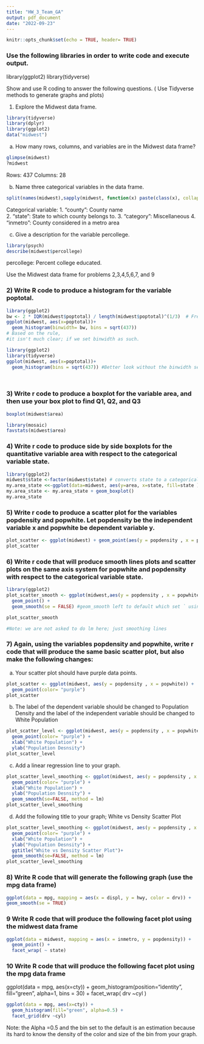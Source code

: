 ```yaml
---
title: "HW_3_Team_GA"
output: pdf_document
date: "2022-09-23"
---
```


```r
knitr::opts_chunk$set(echo = TRUE, header= TRUE)
```

### Use the following libraries in order to write code and execute output. 
 
 library(ggplot2) library(tidyverse) 

Show and use R coding to answer the following questions. ( Use Tidyverse methods to 
generate  graphs and plots)

1) Explore the Midwest data frame.    

```r
library(tidyverse) 
library(dplyr)
library(ggplot2)
data("midwest")
```
a) How many rows, columns, and variables are in the Midwest data frame? 

```r
glimpse(midwest)
?midwest
```
Rows: 437
Columns: 28


b) Name three categorical variables in the data frame. 

```r
split(names(midwest),sapply(midwest, function(x) paste(class(x), collapse=" ")))
```
Categorical variable:
1. "county": County name   
2. "state": State to which county belongs to.
3. "category": Miscellaneous 
4. "inmetro": County considered in a metro area 


c) Give a description for the variable percollege. 


```r
library(psych)
describe(midwest$percollege)

```
percollege: Percent college educated.


Use the Midwest data frame for problems 2,3,4,5,6,7, and 9


### 2) Write R code to produce a histogram for the variable poptotal.


```r
library(ggplot2) 
bw <- 2 * IQR(midwest$poptotal) / length(midwest$poptotal)^(1/3)  # Freedman–Diaconis rule
ggplot(midwest, aes(x=poptotal))+
  geom_histogram(binwidth= bw, bins = sqrt(437)) 
# Based on the rule, 
#it isn't much clear; if we set binwidth as such.
```


```r
library(ggplot2) 
library(tidyverse)
ggplot(midwest, aes(x=poptotal))+
  geom_histogram(bins = sqrt(437)) #Better look without the binwidth set.

      
```

### 3) Write r code to produce a boxplot for the variable area, and then use your box plot to find Q1, Q2, and Q3 

```r
boxplot(midwest$area)
```
```r
library(mosaic)
favstats(midwest$area)
```

### 4) Write r code to produce side by side boxplots for the quantitative variable area with respect to the categorical variable state. 



```r
library(ggplot2)
midwest$state <-factor(midwest$state) # converts state to a categorical variable
my.area_state <<-ggplot(data=midwest, aes(y=area, x=state, fill=state ) ) # Creates boxplots
my.area_state <- my.area_state + geom_boxplot()
my.area_state
```

### 5) Write r code to produce a scatter plot for the variables popdensity and popwhite. Let popdensity be the independent variable x and popwhite be dependent variable y.

```r
plot_scatter <- ggplot(midwest) + geom_point(aes(y = popdensity , x = popwhite))
plot_scatter
```

### 6) Write r code that will produce smooth lines plots and scatter plots on the same axis system for popwhite and popdensity with respect to the categorical variable state. 

```r
library(ggplot2)
plot_scatter_smooth <- ggplot(midwest,aes(y = popdensity , x = popwhite, color = state)) + 
  geom_point() +
  geom_smooth(se = FALSE) #geom_smooth left to default which set ` using method = 'loess' and formula 'y ~ x'

plot_scatter_smooth

#Note: we are not asked to do lm here; just smoothing lines 
```

### 7) Again,  using the variables popdensity and popwhite, write r code that will produce the same basic scatter plot, but also make the following changes: 


a) Your scatter plot should have purple data points. 

```r
plot_scatter <- ggplot(midwest, aes(y = popdensity , x = popwhite)) + 
  geom_point(color= "purple")
plot_scatter
```

b) The label of the dependent variable should be changed to Population  Density and the 
label of the independent variable should be changed to White Population

```r
plot_scatter_level <- ggplot(midwest, aes(y = popdensity , x = popwhite)) + 
  geom_point(color= "purple") +
  xlab("White Population") +
  ylab("Population Desnsity")
plot_scatter_level
```

c) Add a linear regression line to your graph. 

```r
plot_scatter_level_smoothing <- ggplot(midwest, aes(y = popdensity , x = popwhite)) + 
  geom_point(color= "purple") +
  xlab("White Population") +
  ylab("Population Desnsity") +
  geom_smooth(se=FALSE, method = lm)
plot_scatter_level_smoothing
```
d) Add the following title to your graph; White vs Density Scatter Plot 

```r
plot_scatter_level_smoothing <- ggplot(midwest, aes(y = popdensity , x = popwhite)) + 
  geom_point(color= "purple") +
  xlab("White Population") +
  ylab("Population Desnsity") +
  ggtitle("White vs Density Scatter Plot")+
  geom_smooth(se=FALSE, method = lm)
plot_scatter_level_smoothing
```

### 8) Write R code that will generate the following graph (use the mpg data frame) 

```r
ggplot(data = mpg, mapping = aes(x = displ, y = hwy, color = drv)) +
geom_smooth(se = TRUE)
```

### 9   Write R code that will produce the following facet plot using the midwest data frame

```r
ggplot(data = midwest, mapping = aes(x = inmetro, y = popdensity)) +
  geom_point() +
  facet_wrap( ~ state)
```

### 10   Write R code that will produce the following facet plot using the mpg data frame
ggplot(data = mpg, aes(x=cty)) +
  geom_histogram(position="identity", fill="green", alpha=1, bins = 30) +
  facet_wrap( drv ~cyl )
```r
ggplot(data = mpg, aes(x=cty)) +
  geom_histogram(fill="green", alpha=0.5) +
  facet_grid(drv ~cyl)

```
Note: the Alpha  =0.5  and the bin set to the default is an estimation because its hard to know the density of the color and size of the bin from your graph.
